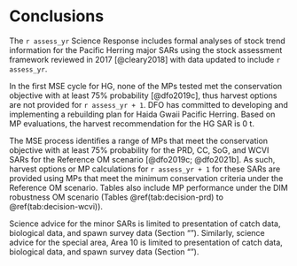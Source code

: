 # Conclusions

The `r assess_yr` Science Response includes formal analyses of
stock trend information for the Pacific Herring major SARs
using the stock assessment framework reviewed in 2017 [@cleary2018]
with data updated to include `r assess_yr`.

In the first MSE cycle for HG,
none of the MPs tested met the conservation objective with
at least 75% probability [@dfo2019c],
thus harvest options are not provided for `r assess_yr + 1`.
DFO has committed to developing and implementing a rebuilding plan for
Haida Gwaii Pacific Herring.
Based on MP evaluations, the harvest recommendation for the HG SAR is 0&nbsp;t.

The MSE process identifies a range of MPs that meet the conservation objective
with at least 75% probability for the PRD, CC, SoG, and WCVI SARs
for the Reference OM scenario [@dfo2019c; @dfo2021b].
As such, harvest options or MP calculations for `r assess_yr + 1` for these SARs
are provided using MPs that meet the minimum conservation criteria
under the Reference OM scenario.
Tables also include MP performance under the DIM robustness OM scenario
(Tables \@ref(tab:decision-prd) to \@ref(tab:decision-wcvi)).

Science advice for the minor SARs is limited to
presentation of catch data, biological data, and spawn survey data 
(Section "\nameref{sec:app-minor}").
Similarly, science advice for the special area, Area 10 is limited to
presentation of catch data, biological data, and spawn survey data 
(Section "\nameref{sec:app-special}").
